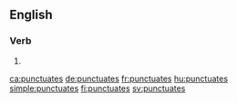 ==English==

===Verb===
{{head|en|verb form}}

# {{en-third-person singular of|punctuate}}

[[ca:punctuates]]
[[de:punctuates]]
[[fr:punctuates]]
[[hu:punctuates]]
[[simple:punctuates]]
[[fi:punctuates]]
[[sv:punctuates]]